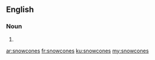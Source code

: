 ==English==

===Noun===
{{head|en|noun plural form}}

# {{plural of|snowcone|lang=en}}

[[ar:snowcones]]
[[fr:snowcones]]
[[ku:snowcones]]
[[my:snowcones]]